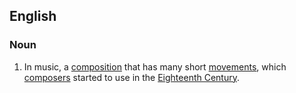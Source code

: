 == English ==

=== Noun ===

# In music, a [[composition]] that has many short [[movements]], which [[composers]] started to use in the [[Eighteenth Century]].